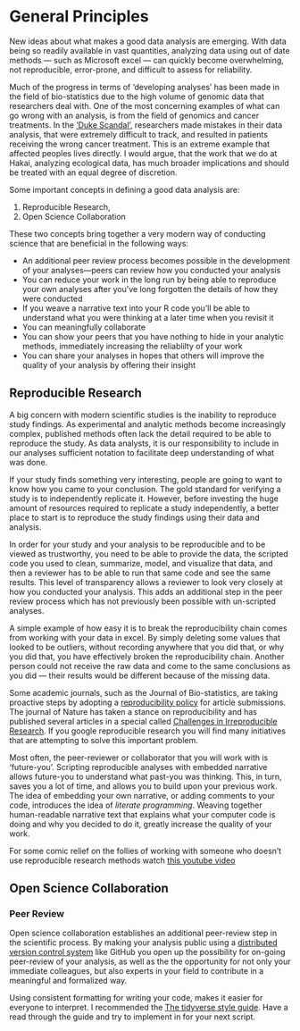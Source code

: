 # General Principles

New ideas about what makes a good data analysis are emerging. With data being so readily available in vast quantities, analyzing data using out of date methods — such as Microsoft excel — can quickly become overwhelming, not reproducible, error-prone, and difficult to assess for reliability. 

Much of the progress in terms of 'developing analyses' has been made in the field of bio-statistics due to the high volume of genomic data that researchers deal with. One of the most concerning examples of what can go wrong with an analysis, is from the field of genomics and cancer treatments. In the ['Duke Scandal'](http://www.cbsnews.com/news/deception-at-duke-fraud-in-cancer-care/), researchers made mistakes in their data analysis, that were extremely difficult to track, and resulted in patients receiving the wrong cancer treatment. This is an extreme example that affected peoples lives directly. I would argue, that the work that we do at Hakai, analyzing ecological data, has much broader implications and should be treated with an equal degree of discretion. 

Some important concepts in defining a good data analysis are:

1) Reproducible Research, 
2) Open Science Collaboration

These two concepts bring together a very modern way of conducting science that are beneficial in the following ways:

* An additional peer review process becomes possible in the development of your analyses—peers can review how you conducted your analysis
* You can reduce your work in the long run by being able to reproduce your own analyses after you've long forgotten the details of how they were conducted
* If you weave a narrative text into your R code you'll be able to understand what you were thinking at a later time when you revisit it
* You can meaningfully collaborate 
* You can show your peers that you have nothing to hide in your analytic methods, immediately increasing the reliablilty of your work
* You can share your analyses in hopes that others will improve the quality of your analysis by offering their insight

## Reproducible Research

A big concern with modern scientific studies is the inability to reproduce study findings. As experimental and analytic methods become increasingly complex, published methods often lack the detail required to be able to reproduce the study. As data analysts, it is our responsibility to include in our analyses sufficient notation to facilitate deep understanding of what was done.

If your study finds something very interesting, people are going to want to know how you came to your conclusion. The gold standard for verifying a study is to independently replicate it. However, before investing the huge amount of resources required to replicate a study independently, a better place to start is to reproduce the study findings using their data and analysis.

In order for your study and your analysis to be reproducible and to be viewed as trustworthy, you need to be able to provide the data, the scripted code you used to clean, summarize, model, and visualize that data, and then a reviewer has to be able to run that same code and see the same results. This level of transparency allows a reviewer to look very closely at how you conducted your analysis. This adds an additional step in the peer review process which has not previously been possible with un-scripted analyses.

A simple example of how easy it is to break the reproducibility chain comes from working with your data in excel. By simply deleting some values that looked to be outliers, without recording anywhere that you did that, or why you did that, you have effectively broken the reproducibility chain. Another person could not receive the raw data and come to the same conclusions as you did — their results would be different because of the missing data.

Some academic journals, such as the Journal of Bio-statistics, are taking proactive steps by adopting a [reproducibility policy](https://academic.oup.com/biostatistics/article/10/3/405/293660/Reproducible-research-and-Biostatistics#3746779) for article submissions. The journal of Nature has taken a stance on reproducibility and has published several articles in a special called [Challenges in Irreproducible Research](https://www.nature.com/news/reproducibility-1.17552). If you google reproducible research you will find many initiatives that are attempting to solve this important problem. 

Most often, the peer-reviewer or collaborator that you will work with is 'future-you'. Scripting reproducible analyses with embedded narrative allows future-you to understand what past-you was thinking. This, in turn, saves you a lot of time, and allows you to build upon your previous work. The idea of embedding your own narrative, or adding comments to your code, introduces the idea of _literate programming_. Weaving together human-readable narrative text that explains what your computer code is doing and why you decided to do it, greatly increase the quality of your work.

For some comic relief on the follies of working with someone who doesn't use reproducible research methods watch [this youtube video](https://www.youtube.com/watch?v=N2zK3sAtr-4&feature=youtu.be)

## Open Science Collaboration

### Peer Review

Open science collaboration establishes an additional peer-review step in the scientific process. By making your analysis public using a [distributed version control system](https://git-scm.com/book/en/v2/Getting-Started-About-Version-Control) like GitHub you open up the possibility for on-going peer-review of your analysis, as well as the the opportunity for not only your immediate colleagues, but also experts in your field to contribute in a meaningful and formalized way. 

Using consistent formatting for writing your code, makes it easier for everyone to interpret. I recommended the [The tidyverse style guide](http://style.tidyverse.org). Have a read through the guide and try to implement in for your next script. 

